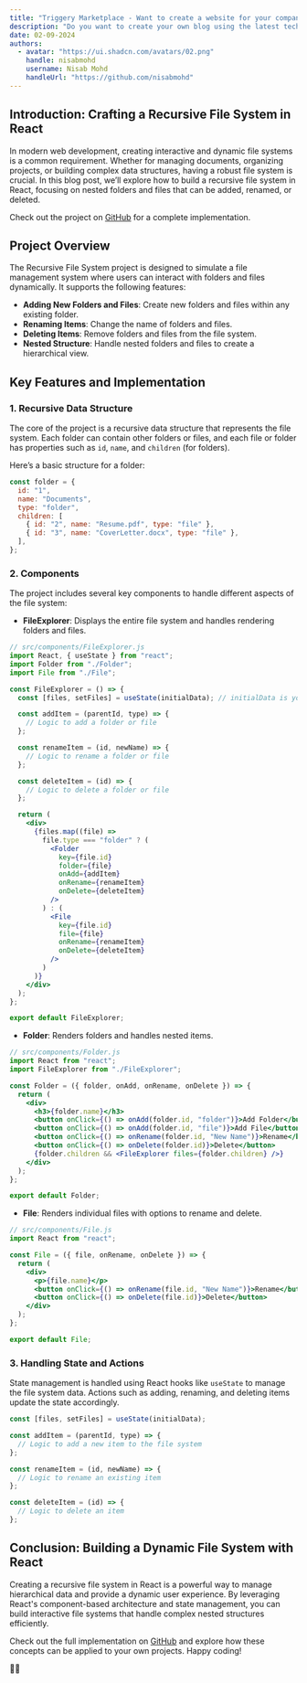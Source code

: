 ```yaml
---
title: "Triggery Marketplace - Want to create a website for your company or your business? Use Triggery Company!"
description: "Do you want to create your own blog using the latest technology along with CMS and easy user-friendly interface? This application is for you! Set up your own blog in a few minutes. Launch the apps, set what you need a few minutes and you're done!"
date: 02-09-2024
authors:
  - avatar: "https://ui.shadcn.com/avatars/02.png"
    handle: nisabmohd
    username: Nisab Mohd
    handleUrl: "https://github.com/nisabmohd"
---
```


## Introduction: Crafting a Recursive File System in React

In modern web development, creating interactive and dynamic file systems is a common requirement. Whether for managing documents, organizing projects, or building complex data structures, having a robust file system is crucial. In this blog post, we’ll explore how to build a recursive file system in React, focusing on nested folders and files that can be added, renamed, or deleted.

Check out the project on [GitHub](https://github.com/nisabmohd/recursive-file-system-react) for a complete implementation.

## Project Overview

The Recursive File System project is designed to simulate a file management system where users can interact with folders and files dynamically. It supports the following features:

- **Adding New Folders and Files**: Create new folders and files within any existing folder.
- **Renaming Items**: Change the name of folders and files.
- **Deleting Items**: Remove folders and files from the file system.
- **Nested Structure**: Handle nested folders and files to create a hierarchical view.

## Key Features and Implementation

### 1. Recursive Data Structure

The core of the project is a recursive data structure that represents the file system. Each folder can contain other folders or files, and each file or folder has properties such as `id`, `name`, and `children` (for folders).

Here’s a basic structure for a folder:

```jsx
const folder = {
  id: "1",
  name: "Documents",
  type: "folder",
  children: [
    { id: "2", name: "Resume.pdf", type: "file" },
    { id: "3", name: "CoverLetter.docx", type: "file" },
  ],
};
```

### 2. Components

The project includes several key components to handle different aspects of the file system:

- **FileExplorer**: Displays the entire file system and handles rendering folders and files.

```jsx
// src/components/FileExplorer.js
import React, { useState } from "react";
import Folder from "./Folder";
import File from "./File";

const FileExplorer = () => {
  const [files, setFiles] = useState(initialData); // initialData is your recursive data structure

  const addItem = (parentId, type) => {
    // Logic to add a folder or file
  };

  const renameItem = (id, newName) => {
    // Logic to rename a folder or file
  };

  const deleteItem = (id) => {
    // Logic to delete a folder or file
  };

  return (
    <div>
      {files.map((file) =>
        file.type === "folder" ? (
          <Folder
            key={file.id}
            folder={file}
            onAdd={addItem}
            onRename={renameItem}
            onDelete={deleteItem}
          />
        ) : (
          <File
            key={file.id}
            file={file}
            onRename={renameItem}
            onDelete={deleteItem}
          />
        )
      )}
    </div>
  );
};

export default FileExplorer;
```

- **Folder**: Renders folders and handles nested items.

```jsx
// src/components/Folder.js
import React from "react";
import FileExplorer from "./FileExplorer";

const Folder = ({ folder, onAdd, onRename, onDelete }) => {
  return (
    <div>
      <h3>{folder.name}</h3>
      <button onClick={() => onAdd(folder.id, "folder")}>Add Folder</button>
      <button onClick={() => onAdd(folder.id, "file")}>Add File</button>
      <button onClick={() => onRename(folder.id, "New Name")}>Rename</button>
      <button onClick={() => onDelete(folder.id)}>Delete</button>
      {folder.children && <FileExplorer files={folder.children} />}
    </div>
  );
};

export default Folder;
```

- **File**: Renders individual files with options to rename and delete.

```jsx
// src/components/File.js
import React from "react";

const File = ({ file, onRename, onDelete }) => {
  return (
    <div>
      <p>{file.name}</p>
      <button onClick={() => onRename(file.id, "New Name")}>Rename</button>
      <button onClick={() => onDelete(file.id)}>Delete</button>
    </div>
  );
};

export default File;
```

### 3. Handling State and Actions

State management is handled using React hooks like `useState` to manage the file system data. Actions such as adding, renaming, and deleting items update the state accordingly.

```jsx
const [files, setFiles] = useState(initialData);

const addItem = (parentId, type) => {
  // Logic to add a new item to the file system
};

const renameItem = (id, newName) => {
  // Logic to rename an existing item
};

const deleteItem = (id) => {
  // Logic to delete an item
};
```

## Conclusion: Building a Dynamic File System with React

Creating a recursive file system in React is a powerful way to manage hierarchical data and provide a dynamic user experience. By leveraging React's component-based architecture and state management, you can build interactive file systems that handle complex nested structures efficiently.

Check out the full implementation on [GitHub](https://github.com/nisabmohd/recursive-file-system-react) and explore how these concepts can be applied to your own projects. Happy coding!

🚀📁
